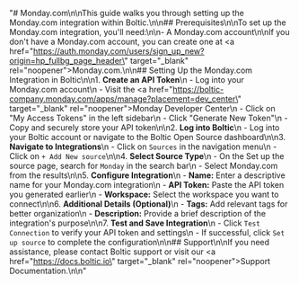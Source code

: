 "# Monday.com\n\nThis guide walks you through setting up the Monday.com integration within Boltic.\n\n## Prerequisites\n\nTo set up the Monday.com integration, you'll need:\n\n- A Monday.com account\n\nIf you don't have a Monday.com account, you can create one at <a href=\"https://auth.monday.com/users/sign_up_new?origin=hp_fullbg_page_header\" target=\"_blank\" rel=\"noopener\">Monday.com</a>.\n\n## Setting Up the Monday.com Integration in Boltic\n\n1. **Create an API Token**\n   - Log into your Monday.com account\n   - Visit the <a href=\"https://boltic-company.monday.com/apps/manage?placement=dev_center\" target=\"_blank\" rel=\"noopener\">Monday Developer Center</a>\n   - Click on \"My Access Tokens\" in the left sidebar\n   - Click \"Generate New Token\"\n   - Copy and securely store your API token\n\n2. **Log into Boltic**\n   - Log into your Boltic account or navigate to the Boltic Open Source dashboard\n\n3. **Navigate to Integrations**\n   - Click on `Sources` in the navigation menu\n   - Click on `+ Add New source`\n\n4. **Select Source Type**\n   - On the Set up the source page, search for `Monday` in the search bar\n   - Select Monday.com from the results\n\n5. **Configure Integration**\n   - **Name:** Enter a descriptive name for your Monday.com integration\n   - **API Token:** Paste the API token you generated earlier\n   - **Workspace:** Select the workspace you want to connect\n\n6. **Additional Details (Optional)**\n   - **Tags:** Add relevant tags for better organization\n   - **Description:** Provide a brief description of the integration's purpose\n\n7. **Test and Save Integration**\n   - Click `Test Connection` to verify your API token and settings\n   - If successful, click `Set up source` to complete the configuration\n\n## Support\n\nIf you need assistance, please contact Boltic support or visit our <a href=\"https://docs.boltic.io\" target=\"_blank\" rel=\"noopener\">Support Documentation</a>.\n\n"